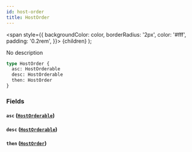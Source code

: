 ```yaml
---
id: host-order
title: HostOrder
---
```


<span
style={{
      backgroundColor: color,
      borderRadius: '2px',
      color: '#fff',
      padding: '0.2rem',
    }}>
{children}
</span>
);

No description

```graphql
type HostOrder {
  asc: HostOrderable
  desc: HostOrderable
  then: HostOrder
}
```

### Fields

#### `asc` ([`HostOrderable`](/docs/schema/enums/host-orderable))

#### `desc` ([`HostOrderable`](/docs/schema/enums/host-orderable))

#### `then` ([`HostOrder`](/docs/schema/inputs/host-order))
